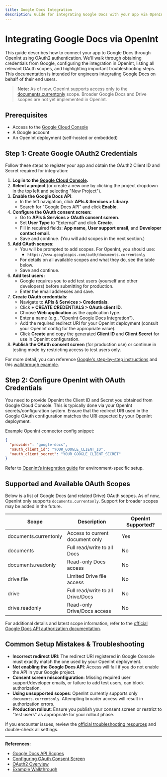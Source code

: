 ```yaml
---
title: Google Docs Integration
description: Guide for integrating Google Docs with your app via OpenInt (OAuth2)
---
```


# Integrating Google Docs via OpenInt

This guide describes how to connect your app to Google Docs through OpenInt using OAuth2 authentication. We'll walk through obtaining credentials from Google, configuring the integration in OpenInt, listing all relevant OAuth scopes, and highlighting important troubleshooting steps. This documentation is intended for engineers integrating Google Docs on behalf of their end users.

> **Note:** As of now, OpenInt supports access only to the [documents.currentonly](https://developers.google.com/workspace/docs/api/auth) scope. Broader Google Docs and Drive scopes are not yet implemented in OpenInt.

## Prerequisites

- Access to the [Google Cloud Console](https://console.developers.google.com/)
- A Google account
- An OpenInt deployment (self-hosted or embedded)

## Step 1: Create Google OAuth2 Credentials

Follow these steps to register your app and obtain the OAuth2 Client ID and Secret required for integration:

1. **Log in to the [Google Cloud Console](https://console.developers.google.com/).**
2. **Select a project** (or create a new one by clicking the project dropdown in the top left and selecting "New Project").
3. **Enable the Google Docs API**:
    - In the left navigation, click **APIs & Services > Library**.
    - Search for "Google Docs API" and click **Enable**.
4. **Configure the OAuth consent screen:**
    - Go to **APIs & Services > OAuth consent screen**.
    - Set **User Type** to "External" and click **Create**.
    - Fill in required fields: **App name**, **User support email**, and **Developer contact email**.
    - Save and continue. (You will add scopes in the next section.)
5. **Add OAuth scopes:**
    - You will be prompted to add scopes. For OpenInt, you should use:
      - `https://www.googleapis.com/auth/documents.currentonly`
    - For details on all available scopes and what they do, see the table below.
    - Save and continue.
6. **Add test users:**
    - Google requires you to add test users (yourself and other developers) before submitting for production.
    - Enter the email addresses and save.
7. **Create OAuth credentials:**
    - Navigate to **APIs & Services > Credentials**.
    - Click **+ CREATE CREDENTIALS > OAuth client ID**.
    - Choose **Web application** as the application type.
    - Enter a name (e.g., "OpenInt Google Docs Integration").
    - Add the required redirect URI for your OpenInt deployment (consult your OpenInt config for the appropriate value).
    - Click **Create** and copy the generated **Client ID** and **Client Secret** for use in OpenInt configuration.
8. **Publish the OAuth consent screen** (for production use) or continue in testing mode by restricting access to test users only.

For more detail, you can reference [Google's step-by-step instructions](https://developers.google.com/workspace/guides/configure-oauth-consent) and this [walkthrough example](https://www.2brightsparks.com/resources/articles/gdriveclientid.html).

## Step 2: Configure OpenInt with OAuth Credentials

You need to provide OpenInt the Client ID and Secret you obtained from Google Cloud Console. This is typically done via your OpenInt secrets/configuration system. Ensure that the redirect URI used in the Google OAuth configuration matches the URI expected by your OpenInt deployment.

Example OpenInt connector config snippet:

```json
{
  "provider": "google-docs",
  "oauth_client_id": "YOUR_GOOGLE_CLIENT_ID",
  "oauth_client_secret": "YOUR_GOOGLE_CLIENT_SECRET"
}
```

Refer to [OpenInt’s integration guide](/docs/getting-started/integrations) for environment-specific setup.

## Supported and Available OAuth Scopes

Below is a list of Google Docs (and related Drive) OAuth scopes. <Badge type="tip">As of now, OpenInt only supports <code>documents.currentonly</code>. Support for broader scopes may be added in the future.</Badge>

<Table>
  <thead>
    <tr>
      <th>Scope</th>
      <th>Description</th>
      <th>OpenInt Supported?</th>
    </tr>
  </thead>
  <tbody>
    <tr>
      <td><Tooltip text="Provides access only to the currently open Google Docs document (when used with Docs add-ons). Most limited scope for temporary access.">documents.currentonly</Tooltip></td>
      <td>Access to current document only</td>
      <td><Badge type="success">Yes</Badge></td>
    </tr>
    <tr>
      <td><Tooltip text="Provides full read/write access to Google Docs documents. Allows viewing, creating, editing, and deleting documents.">documents</Tooltip></td>
      <td>Full read/write to all Docs</td>
      <td><Badge type="danger">No</Badge></td>
    </tr>
    <tr>
      <td><Tooltip text="Provides read-only access to Google Docs documents. Allows viewing document content and metadata but no modifications.">documents.readonly</Tooltip></td>
      <td>Read-only Docs access</td>
      <td><Badge type="danger">No</Badge></td>
    </tr>
    <tr>
      <td><Tooltip text="Provides access to Google Docs files the app has created or explicitly has access to. Limited to specific files rather than all documents.">drive.file</Tooltip></td>
      <td>Limited Drive file access</td>
      <td><Badge type="danger">No</Badge></td>
    </tr>
    <tr>
      <td><Tooltip text="Provides full read/write access to all Google Drive files including Docs. The broadest permission for Docs/Drive operations.">drive</Tooltip></td>
      <td>Full read/write to all Drive/Docs</td>
      <td><Badge type="danger">No</Badge></td>
    </tr>
    <tr>
      <td><Tooltip text="Provides read-only access to all Google Drive files including Docs, but no modifications allowed. Wider access than drive.file but limited to viewing.">drive.readonly</Tooltip></td>
      <td>Read-only Drive/Docs access</td>
      <td><Badge type="danger">No</Badge></td>
    </tr>
  </tbody>
</Table>

For additional details and latest scope information, refer to the [official Google Docs API authorization documentation](https://developers.google.com/workspace/docs/api/auth).

## Common Setup Mistakes & Troubleshooting

- **Incorrect redirect URI**: The redirect URI registered in Google Console must exactly match the one used by your OpenInt deployment.
- **Not enabling the Google Docs API**: Access will fail if you do not enable the API in your Google project.
- **Consent screen misconfiguration**: Missing required user support/developer emails, or failure to add test users, can block authorization.
- **Using unsupported scopes**: OpenInt currently supports only `documents.currentonly`. Attempting broader access will result in authorization errors.
- **Production rollout**: Ensure you publish your consent screen or restrict to "test users" as appropriate for your rollout phase.

If you encounter issues, review the [official troubleshooting resources](https://developers.google.com/workspace/guides/auth-overview) and double-check all settings.

---
**References:**
- [Google Docs API Scopes](https://developers.google.com/workspace/docs/api/auth)
- [Configuring OAuth Consent Screen](https://developers.google.com/workspace/guides/configure-oauth-consent)
- [OAuth2 Overview](https://developers.google.com/identity/protocols/oauth2)
- [Example Walkthrough](https://www.2brightsparks.com/resources/articles/gdriveclientid.html)
